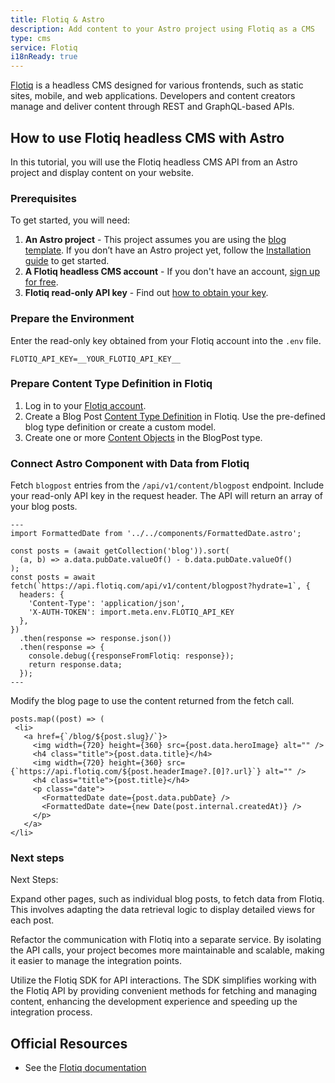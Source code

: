```yaml
---
title: Flotiq & Astro
description: Add content to your Astro project using Flotiq as a CMS
type: cms
service: Flotiq
i18nReady: true
---
```


[Flotiq](https://flotiq.com) is a headless CMS designed for various frontends, such as static sites, mobile, and web applications. Developers and content creators manage and deliver content through REST and GraphQL-based APIs.


## How to use Flotiq headless CMS with Astro

In this tutorial, you will use the Flotiq headless CMS API from an Astro project and display content on your website.

### Prerequisites

To get started, you will need:

1. **An Astro project** - This project assumes you are using the [blog template](https://github.com/withastro/astro/tree/latest/examples/blog). If you don’t have an Astro project yet, follow the [Installation guide](/en/install/auto/) to get started.
2. **A Flotiq headless CMS account** - If you don't have an account, [sign up for free](https://editor.flotiq.com/register).
3. **Flotiq read-only API key** - Find out [how to obtain your key](https://flotiq.com/docs/API/).
### Prepare the Environment

Enter the read-only key obtained from your Flotiq account into the `.env` file.

```env title=".env"
FLOTIQ_API_KEY=__YOUR_FLOTIQ_API_KEY__
```

### Prepare Content Type Definition in Flotiq

1. Log in to your [Flotiq account](https://editor.flotiq.com).
2. Create a Blog Post [Content Type Definition](https://flotiq.com/docs/panel/content-types/) in Flotiq. Use the pre-defined blog type definition or create a custom model.
3. Create one or more [Content Objects](https://flotiq.com/docs/panel/content-objects/) in the BlogPost type.

### Connect Astro Component with Data from Flotiq

Fetch `blogpost` entries from the `/api/v1/content/blogpost` endpoint. Include your read-only API key in the request header. The API will return an array of your blog posts.

```astro title="src/pages/blog/index.astro" ins={7-17} del={4-6}
---
import FormattedDate from '../../components/FormattedDate.astro';

const posts = (await getCollection('blog')).sort(
  (a, b) => a.data.pubDate.valueOf() - b.data.pubDate.valueOf()
);
const posts = await fetch(`https://api.flotiq.com/api/v1/content/blogpost?hydrate=1`, {
  headers: {
    'Content-Type': 'application/json',
    'X-AUTH-TOKEN': import.meta.env.FLOTIQ_API_KEY
  },
})
  .then(response => response.json())
  .then(response => {
    console.debug({responseFromFlotiq: response});
    return response.data;
  });
--- 
```
 
Modify the blog page to use the content returned from the fetch call.

```astro title="src/pages/blog/index.astro" ins={6-7, 10} del={4-5, 9}
posts.map((post) => (
 <li>
   <a href={`/blog/${post.slug}/`}>
     <img width={720} height={360} src={post.data.heroImage} alt="" />
     <h4 class="title">{post.data.title}</h4>
     <img width={720} height={360} src={`https://api.flotiq.com/${post.headerImage?.[0]?.url}`} alt="" />
     <h4 class="title">{post.title}</h4>
     <p class="date">
       <FormattedDate date={post.data.pubDate} />
       <FormattedDate date={new Date(post.internal.createdAt)} />
     </p>
   </a>
</li>
```


### Next steps

Next Steps:

Expand other pages, such as individual blog posts, to fetch data from Flotiq. This involves adapting the data retrieval logic to display detailed views for each post.

Refactor the communication with Flotiq into a separate service. By isolating the API calls, your project becomes more maintainable and scalable, making it easier to manage the integration points.

Utilize the Flotiq SDK for API interactions. The SDK simplifies working with the Flotiq API by providing convenient methods for fetching and managing content, enhancing the development experience and speeding up the integration process.

## Official Resources

- See the [Flotiq documentation](https://flotiq.com/docs)
